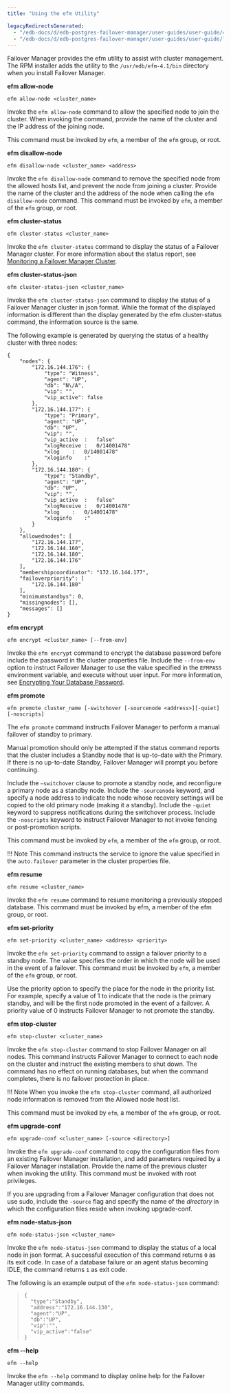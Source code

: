 ```yaml
---
title: "Using the efm Utility"

legacyRedirectsGenerated:
  - "/edb-docs/d/edb-postgres-failover-manager/user-guides/user-guide/4.1/using_efm_utility.html"
  - "/edb-docs/d/edb-postgres-failover-manager/user-guides/user-guide/latest/using_efm_utility.html"
---
```


<div id="using_efm_utility" class="registered_link"></div>

Failover Manager provides the efm utility to assist with cluster management. The RPM installer adds the utility to the `/usr/edb/efm-4.1/bin` directory when you install Failover Manager.

**efm allow-node**

<div id="efm_allow_node" class="registered_link"></div>

```text
efm allow-node <cluster_name>
```

Invoke the `efm allow-node` command to allow the specified node to join the cluster. When invoking the command, provide the name of the cluster and the IP address of the joining node.

This command must be invoked by `efm`, a member of the `efm` group, or root.

**efm disallow-node**

<div id="efm_disallow_node" class="registered_link"></div>

```text
efm disallow-node <cluster_name> <address>
```

Invoke the `efm disallow-node` command to remove the specified node from the allowed hosts list, and prevent the node from joining a cluster. Provide the name of the cluster and the address of the node when calling the `efm disallow-node` command. This command must be invoked by `efm`, a member of the `efm` group, or root.

**efm cluster-status**

<div id="efm_cluster_status" class="registered_link"></div>

```text
efm cluster-status <cluster_name>
```

Invoke the `efm cluster-status` command to display the status of a Failover Manager cluster. For more information about the status report, see [Monitoring a Failover Manager Cluster](06_monitoring_efm_cluster/#monitoring_efm_cluster).

**efm cluster-status-json**

<div id="efm_cluster_status-json" class="registered_link"></div>

```text
efm cluster-status-json <cluster_name>
```

Invoke the `efm cluster-status-json` command to display the status of a Failover Manager cluster in json format. While the format of the displayed information is different than the display generated by the efm cluster-status command, the information source is the same.

The following example is generated by querying the status of a healthy cluster with three nodes:

```text
{
    "nodes": {
        "172.16.144.176": {
            "type": "Witness",
            "agent": "UP",
            "db": "N\/A",
            "vip": "",
            "vip_active": false
        },
        "172.16.144.177": {
            "type": "Primary",
            "agent": "UP",
            "db": "UP",
            "vip": "",
            "vip_active  :   false"
            "xlogReceive :   0/14001478"
            "xlog    :   0/14001478"
            "xloginfo    :"
        },
        "172.16.144.180": {
            "type": "Standby",
            "agent": "UP",
            "db": "UP",
            "vip": "",
            "vip_active  :   false"
            "xlogReceive :   0/14001478"
            "xlog    :   0/14001478"
            "xloginfo    :"
        }
    },
    "allowednodes": [
        "172.16.144.177",
        "172.16.144.160",
        "172.16.144.180",
        "172.16.144.176"
    ],
    "membershipcoordinator": "172.16.144.177",
    "failoverpriority": [
        "172.16.144.180"
    ],
    "minimumstandbys": 0,
    "missingnodes": [],
    "messages": []
}
```

**efm encrypt**

<div id="efm_encrypt" class="registered_link"></div>

```text
efm encrypt <cluster_name> [--from-env]
```

Invoke the `efm encrypt` command to encrypt the database password before include the password in the cluster properties file. Include the `--from-env` option to instruct Failover Manager to use the value specified in the `EFMPASS` environment variable, and execute without user input. For more information, see [Encrypting Your Database Password](04_configuring_efm/01_cluster_properties/01_encrypting_database_password/#encrypting_database_password).

**efm promote**

<div id="efm_promote" class="registered_link"></div>

```text
efm promote cluster_name [-switchover [-sourcenode <address>][-quiet][-noscripts]
```

The `efm promote` command instructs Failover Manager to perform a manual failover of standby to primary.

Manual promotion should only be attempted if the status command reports that the cluster includes a Standby node that is up-to-date with the Primary. If there is no up-to-date Standby, Failover Manager will prompt you before continuing.

Include the `–switchover` clause to promote a standby node, and reconfigure a primary node as a standby node. Include the `-sourcenode` keyword, and specify a node address to indicate the node whose recovery settings will be copied to the old primary node (making it a standby). Include the `-quiet` keyword to suppress notifications during the switchover process. Include the `-noscripts` keyword to instruct Failover Manager to not invoke fencing or post-promotion scripts.

This command must be invoked by `efm`, a member of the `efm` group, or root.

!!! Note
    This command instructs the service to ignore the value specified in the `auto.failover` parameter in the cluster properties file.

**efm resume**

<div id="efm_resume" class="registered_link"></div>

```text
efm resume <cluster_name>
```

Invoke the `efm resume` command to resume monitoring a previously stopped database. This command must be invoked by efm, a member of the efm group, or root.

**efm set-priority**

<div id="efm_set_priority" class="registered_link"></div>

```text
efm set-priority <cluster_name> <address> <priority>
```

Invoke the `efm set-priority` command to assign a failover priority to a standby node. The value specifies the order in which the node will be used in the event of a failover. This command must be invoked by `efm`, a member of the `efm` group, or root.

Use the priority option to specify the place for the node in the priority list. For example, specify a value of 1 to indicate that the node is the primary standby, and will be the first node promoted in the event of a failover. A priority value of 0 instructs Failover Manager to not promote the standby.

**efm stop-cluster**

<div id="efm_stop_cluster" class="registered_link"></div>

```text
efm stop-cluster <cluster_name>
```

Invoke the `efm stop-cluster` command to stop Failover Manager on all nodes. This command instructs Failover Manager to connect to each node on the cluster and instruct the existing members to shut down. The command has no effect on running databases, but when the command completes, there is no failover protection in place.

!!! Note
    When you invoke the `efm stop-cluster` command, all authorized node information is removed from the Allowed node host list.

This command must be invoked by `efm`, a member of the `efm` group, or root.

**efm upgrade-conf**

<div id="efm_upgrade_conf" class="registered_link"></div>

```text
efm upgrade-conf <cluster_name> [-source <directory>]
```

Invoke the `efm upgrade-conf` command to copy the configuration files from an existing Failover Manager installation, and add parameters required by a Failover Manager installation. Provide the name of the previous cluster when invoking the utility. This command must be invoked with root privileges.

If you are upgrading from a Failover Manager configuration that does not use sudo, include the `-source` flag and specify the name of the *directory* in which the configuration files reside when invoking upgrade-conf.

**efm node-status-json**

<div id="efm_node_status_json" class="registered_link"></div>

```text
efm node-status-json <cluster_name>
```

Invoke the `efm node-status-json` command to display the status of a local node in json format. A successful execution of this command returns `0` as its exit code. In case of a database failure or an agent status becoming IDLE, the command returns `1` as exit code.

The following is an example output of the `efm node-status-json` command:

> ```text
> {
>   "type":"Standby",
>   "address":"172.16.144.130",
>   "agent":"UP",
>   "db":"UP",
>   "vip":"",
>   "vip_active":"false"
> }
> ```

**efm --help**

<div id="efm_help" class="registered_link"></div>

```text
efm --help
```

Invoke the `efm --help` command to display online help for the Failover Manager utility commands.
